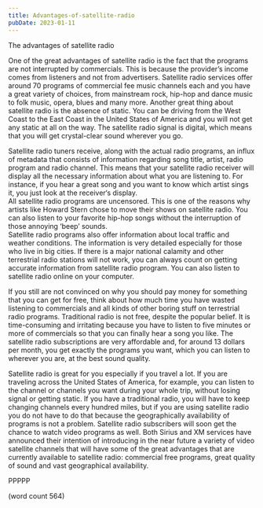 ```yaml
---
title: Advantages-of-satellite-radio
pubDate: 2023-01-11
---
```


The advantages of satellite radio

One of the great advantages of satellite radio is the fact that the programs are not interrupted by commercials. This is because the provider’s income comes from listeners and not from advertisers. Satellite radio services offer around 70 programs of commercial fee music channels each and you have a great variety of choices, from mainstream rock, hip-hop and dance music to folk music, opera, blues and many more. 
Another great thing about satellite radio is the absence of static. You can be driving from the West Coast to the East Coast in the United States of America and you will not get any static at all on the way. The satellite radio signal is digital, which means that you will get crystal-clear sound wherever you go. 

Satellite radio tuners receive, along with the actual radio programs, an influx of metadata that consists of information regarding song title, artist, radio program and radio channel. This means that your satellite radio receiver will display all the necessary information about what you are listening to. For instance, if you hear a great song and you want to know which artist sings it, you just look at the receiver‘s display.  
All satellite radio programs are uncensored. This is one of the reasons why artists like Howard Stern chose to move their shows on satellite radio. You can also listen to your favorite hip-hop songs without the interruption of those annoying ‘beep’ sounds.   
Satellite radio programs also offer information about local traffic and weather conditions. The information is very detailed especially for those who live in big cities. If there is a major national calamity and other terrestrial radio stations will not work, you can always count on getting accurate information from satellite radio program. You can also listen to satellite radio online on your computer. 

If you still are not convinced on why you should pay money for something that you can get for free, think about how much time you have wasted listening to commercials and all kinds of other boring stuff on terrestrial radio programs. Traditional radio is not free, despite the popular belief. It is time-consuming and irritating because you have to listen to five minutes or more of commercials so that you can finally hear a song you like. The satellite radio subscriptions are very affordable and, for around 13 dollars per month, you get exactly the programs you want, which you can listen to wherever you are, at the best sound quality.  

Satellite radio is great for you especially if you travel a lot. If you are traveling across the United States of America, for example, you can listen to the channel or channels you want during your whole trip, without losing signal or getting static. If you have a traditional radio, you will have to keep changing channels every hundred miles, but if you are using satellite radio you do not have to do that because the geographically availability of programs is not a problem. Satellite radio subscribers will soon get the chance to watch video programs as well. Both Sirius and XM services have announced their intention of introducing in the near future a variety of video satellite channels that will have some of the great advantages that are currently available to satellite radio: commercial free programs, great quality of sound and vast geographical availability. 

PPPPP

(word count 564)